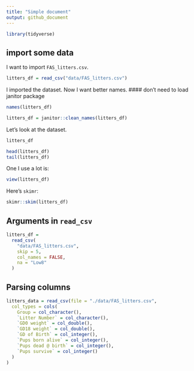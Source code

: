 ```yaml
---
title: "Simple document"
output: github_document
---
```


```r
library(tidyverse)
```

## import some data

I want to import `FAS_litters.csv`.

```r
litters_df = read_csv("data/FAS_litters.csv")
```

I imported the dataset. Now I want better names.
#### don't need to load janitor package

```r
names(litters_df)

litters_df = janitor::clean_names(litters_df)
```

Let's look at the dataset.

```r
litters_df

head(litters_df)
tail(litters_df)
```

One I use a lot is:
```r
view(litters_df)
```

Here's `skimr`:
```r
skimr::skim(litters_df)
```

## Arguments in `read_csv`

```r
litters_df = 
  read_csv(
    "data/FAS_litters.csv",
    skip = 5,
    col_names = FALSE,
    na = "Low8"
  )
```

## Parsing columns

```r
litters_data = read_csv(file = "./data/FAS_litters.csv",
  col_types = cols(
    Group = col_character(),
    `Litter Number` = col_character(),
    `GD0 weight` = col_double(),
    `GD18 weight` = col_double(),
    `GD of Birth` = col_integer(),
    `Pups born alive` = col_integer(),
    `Pups dead @ birth` = col_integer(),
    `Pups survive` = col_integer()
  )
)
```

















